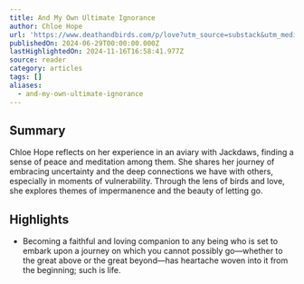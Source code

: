 ```yaml
---
title: And My Own Ultimate Ignorance
author: Chloe Hope
url: 'https://www.deathandbirds.com/p/love?utm_source=substack&utm_medium=email'
publishedOn: 2024-06-29T00:00:00.000Z
lastHighlightedOn: 2024-11-16T16:58:41.977Z
source: reader
category: articles
tags: []
aliases:
  - and-my-own-ultimate-ignorance
---
```

## Summary

Chloe Hope reflects on her experience in an aviary with Jackdaws, finding a sense of peace and meditation among them. She shares her journey of embracing uncertainty and the deep connections we have with others, especially in moments of vulnerability. Through the lens of birds and love, she explores themes of impermanence and the beauty of letting go.

## Highlights
- Becoming a faithful and loving companion to any being who is set to embark upon a journey on which you cannot possibly go—whether to the great above or the great beyond—has heartache woven into it from the beginning; such is life.
